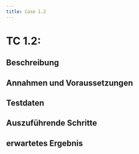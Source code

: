 ```yaml
---
title: Case 1.2
---
```


# TC 1.2: 

## Beschreibung

## Annahmen und Voraussetzungen

## Testdaten

## Auszuführende Schritte

## erwartetes Ergebnis
